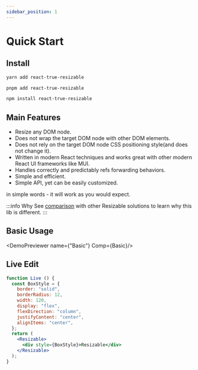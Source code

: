 ```yaml
---
sidebar_position: 1
---
```



# Quick Start

## Install


[//]: # (@formatter:off)

<Tabs>
  <TabItem value="yarn" label="yarn">

```bash
yarn add react-true-resizable
```

  </TabItem>
  <TabItem value="pnpm" label="pnpm">

```bash
pnpm add react-true-resizable
```

  </TabItem>
  <TabItem value="npm" label="npm">

```bash
npm install react-true-resizable
```

  </TabItem>
</Tabs>

[//]: # (temp-prettier bug)
[//]: # (@formatter:on)


## Main Features

- Resize any DOM node.
- Does not wrap the target DOM node with other DOM elements.
- Does not rely on the target DOM node CSS positioning style(and does not change it).
- Written in modern React techniques and works great with other modern React UI frameworks like MUI.
- Handles correctly and predictably refs forwarding behaviors.
- Simple and efficient.
- Simple API, yet can be easily customized.

in simple words - it will work as you would expect.

:::info Why
See [comparison](/docs/comparison) with other Resizable solutions to learn why this lib is different.
:::

## Basic Usage



<DemoPreviewer name={"Basic"} Comp={Basic}/>

## Live Edit
```jsx live
function Live () {
  const BoxStyle = {
    border: "solid",
    borderRadius: 12,
    width: 120,
    display: "flex",
    flexDirection: "column",
    justifyContent: "center",
    alignItems: "center",
  };
  return (
    <Resizable>
      <div style={BoxStyle}>Resizable</div>
    </Resizable>
  );
}
```


